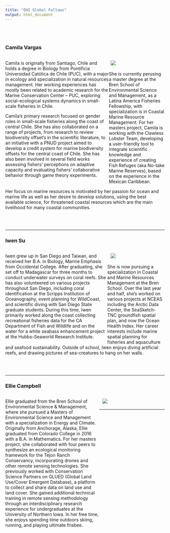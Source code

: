 ```yaml
---
title: "OHI Global Fellows"
output: html_document
---  
```


<br>
<br>


### Camila Vargas

<div style="float: left; width: 65%;"> 
Camila is originally from Santiago, Chile and holds a degree in Biology from Pontificia Universidad Católica de Chile (PUC), with a major in ecology and specialization in natural resources management. Her working experiences has mostly been related to academic research for the Marine Conservation Center – PUC, exploring social-ecological systems dynamics in small-scale fisheries in Chile.

Camila’s primary research focused on gender roles in small-scale fisheries along the coast of central Chile. She has also collaborated on a range of projects, from research to review biodiversity offset’s in the scientific literature, to an initiative with a PNUD project aimed to develop a credit system for marine biodiversity offsets for the central coast of Chile. She has also been involved in several field works assessing fishers’ perceptions on adaptive capacity and evaluating fishers’ collaborative behavior through game theory experiments.  
</div> 

<div style="float: right; width: 34%;"> 
![](images/camila_pic.jpg)
</div> 

<br>
<br>

She is currently perusing a master degree at the Bren School of Environmental Science and Management, as a Latina America Fisheries Fellowship, with specialization is in Coastal Marine Resource Management. For her masters project, Camila is working with the Clawless Lobster Team, developing a user-friendly tool to integrate scientific knowledge and experience of creating Fish Refuges (aka No-take Marine Reserves), based on the experience in the Mexican Caribbean. 

Her focus on marine resources is motivated by her passion for ocean and marine life as well as her desire to develop solutions, using the best available science, for threatened coastal resources which are the main livelihood for many coastal communities.

<br>
<br>

***

### Iwen Su

<div style="float: left; width: 64%;"> 
Iwen grew up in San Diego and Taiwan, and received her B.A. in Biology, Marine Emphasis from Occidental College. After graduating, she set off to Madagascar for three months to conduct underwater surveys on coral reefs. She has also volunteered on various projects throughout San Diego, including coral identification at the Scripps Institution of Oceanography, event planning for WildCoast, and scientific diving with San Diego State graduate students. During this time, Iwen primarily worked along the coast collecting recreational fisheries data for the CA Department of Fish and Wildlife and on the water for a white seabass enhancement project at the Hubbs-Seaworld Research Institute.
</div> 

<div style="float: right; width: 34%;"> 
![](images/iwen_pic.jpg)
</div> 

<br>
<br>

She is now pursuing a specialization in Coastal and Marine Resources Management at the Bren School. Over the last year and half, she’s worked on various projects at NCEAS including the Arctic Data Center, the SeaSketch-TNC groundfish spatial plan, and now the Ocean Health Index. Her career interests include marine spatial planning for fisheries and aquaculture and seafood sustainability. Outside of school, Iwen enjoys diving artificial reefs, and drawing pictures of sea-creatures to hang on her walls.

<br>
<br>

***

### Ellie Campbell

<div style="float: left; width: 59%;"> 
Ellie graduated from the Bren School of Environmental Science & Management, where she pursued a Masters of Environmental Science and Management with a specialization in Energy and Climate. Originally from Anchorage, Alaska, Ellie graduated from Colorado College in 2016 with a B.A. in Mathematics. For her masters project, she collaborated with four peers to synthesize an ecological monitoring framework for the Tejon Ranch Conservancy, incorporating drones and other remote sensing technologies. She previously worked with Conservation Science Partners on GLUED (Global Land Use/Cover Emergent Database), a platform to collect and share data on land use and land cover. She gained additional technical training in remote sensing methodology through an interdisciplinary research experience for undergraduates at the University of Northern Iowa. In her free time, she enjoys spending time outdoors skiing, running, and playing ultimate frisbee.
</div> 

<div style="float: right; width: 39%;"> 
![](images/ellie_pic.JPG)
</div> 


<br>
<br>

***

<br>
<br>
